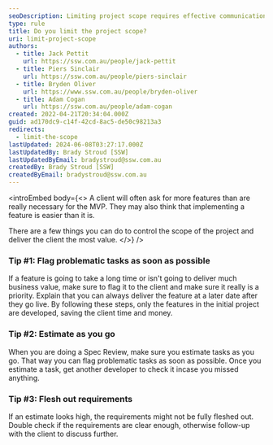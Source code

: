 ```yaml
---
seoDescription: Limiting project scope requires effective communication and estimation to deliver maximum value to clients.
type: rule
title: Do you limit the project scope?
uri: limit-project-scope
authors:
  - title: Jack Pettit
    url: https://ssw.com.au/people/jack-pettit
  - title: Piers Sinclair
    url: https://ssw.com.au/people/piers-sinclair
  - title: Bryden Oliver
    url: https://www.ssw.com.au/people/bryden-oliver
  - title: Adam Cogan
    url: https://ssw.com.au/people/adam-cogan
created: 2022-04-21T20:34:04.000Z
guid: ad170dc9-c14f-42cd-8ac5-de50c98213a3
redirects:
  - limit-the-scope
lastUpdated: 2024-06-08T03:27:17.000Z
lastUpdatedBy: Brady Stroud [SSW]
lastUpdatedByEmail: bradystroud@ssw.com.au
createdBy: Brady Stroud [SSW]
createdByEmail: bradystroud@ssw.com.au
---
```


<introEmbed
  body={<>
A client will often ask for more features than are really necessary for the MVP. They may also think that implementing a feature is easier than it is.

There are a few things you can do to control the scope of the project and deliver the client the most value.
  </>}
/>
### Tip #1: Flag problematic tasks as soon as possible

If a feature is going to take a long time or isn't going to deliver much business value, make sure to flag it to the client and make sure it really is a priority. Explain that you can always deliver the feature at a later date after they go live. By following these steps, only the features in the initial project are developed, saving the client time and money.

### Tip #2: Estimate as you go

When you are doing a Spec Review, make sure you estimate tasks as you go. That way you can flag problematic tasks as soon as possible. Once you estimate a task, get another developer to check it incase you missed anything.

### Tip #3: Flesh out requirements

If an estimate looks high, the requirements might not be fully fleshed out. Double check if the requirements are clear enough, otherwise follow-up with the client to discuss further.
